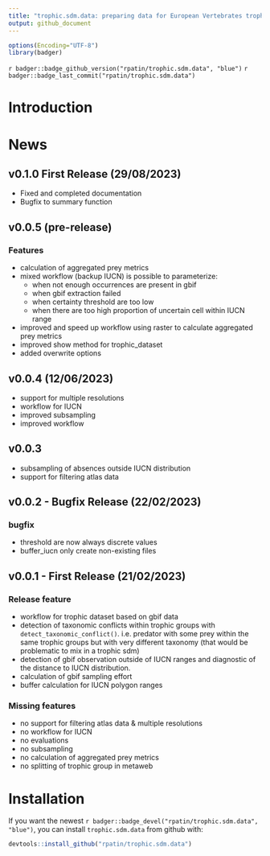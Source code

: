 ```yaml
---
title: "trophic.sdm.data: preparing data for European Vertebrates trophic SDM"
output: github_document
---
```



```r
options(Encoding="UTF-8")
library(badger)
```


<!-- `r badger::badge_cran_release("segclust2d", "orange")` -->
<!-- `r badger::badge_cran_download("segclust2d", "grand-total", "yellow")` -->
`r badger::badge_github_version("rpatin/trophic.sdm.data", "blue")`
`r badger::badge_last_commit("rpatin/trophic.sdm.data")`

# Introduction


# News 
## v0.1.0 First Release (29/08/2023)
- Fixed and completed documentation
- Bugfix to summary function

## v0.0.5 (pre-release)
### Features
- calculation of aggregated prey metrics
- mixed workflow (backup IUCN) is possible to parameterize:
  - when not enough occurrences are present in gbif
  - when gbif extraction failed
  - when certainty threshold are too low
  - when there are too high proportion of uncertain cell within IUCN range
- improved and speed up workflow using raster to calculate aggregated prey metrics
- improved show method for trophic_dataset
- added overwrite options

## v0.0.4 (12/06/2023)
- support for multiple resolutions
- workflow for IUCN
- improved subsampling
- improved workflow 

## v0.0.3
- subsampling of absences outside IUCN distribution
- support for filtering atlas data 

## v0.0.2 - Bugfix Release (22/02/2023)

### bugfix
- threshold are now always discrete values
- buffer_iucn only create non-existing files

## v0.0.1 - First Release (21/02/2023)

### Release feature
- workflow for trophic dataset based on gbif data
- detection of taxonomic conflicts within trophic groups with `detect_taxonomic_conflict()`. i.e. predator with some prey within the same 
trophic groups but with very different taxonomy (that would be problematic to mix 
in a trophic sdm)
- detection of gbif observation outside of IUCN ranges and diagnostic of the distance 
to IUCN distribution.
- calculation of gbif sampling effort
- buffer calculation for IUCN polygon ranges

### Missing features
- no support for filtering atlas data & multiple resolutions
- no workflow for IUCN
- no evaluations
- no subsampling
- no calculation of aggregated prey metrics
- no splitting of trophic group in metaweb


# Installation

If you want the newest `r badger::badge_devel("rpatin/trophic.sdm.data", "blue")`, you
can install `trophic.sdm.data` from github  with:

```r
devtools::install_github("rpatin/trophic.sdm.data")
```

